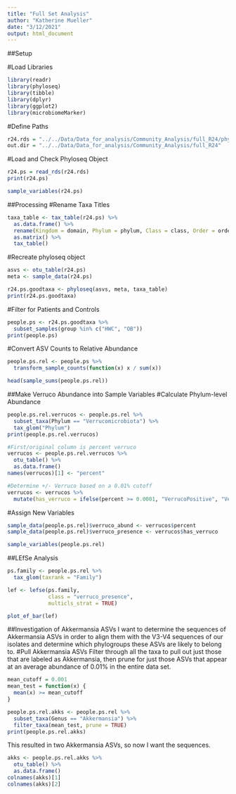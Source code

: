 ```yaml
---
title: "Full Set Analysis"
author: "Katherine Mueller"
date: "3/12/2021"
output: html_document
---
```


##Setup

#Load Libraries
```r
library(readr)
library(phyloseq)
library(tibble)
library(dplyr)
library(ggplot2)
library(microbiomeMarker)
```

#Define Paths
```r
r24.rds = "../../Data/Data_for_analysis/Community_Analysis/full_R24/phyloseq_r24_complete_16S_metadata_corrected.rds"
out.dir = "../../Data/Data_for_analysis/Community_Analysis/full_R24"
```

#Load and Check Phyloseq Object
```r
r24.ps = read_rds(r24.rds)
print(r24.ps)
```

```r
sample_variables(r24.ps)
```
##Processing
#Rename Taxa Titles
```r
taxa_table <- tax_table(r24.ps) %>%
  as.data.frame() %>%
  rename(Kingdom = domain, Phylum = phylum, Class = class, Order = order, Family = family, Genus = genus, Species = species) %>%
  as.matrix() %>%
  tax_table()
```

#Recreate phyloseq object
```r
asvs <- otu_table(r24.ps)
meta <- sample_data(r24.ps)

r24.ps.goodtaxa <- phyloseq(asvs, meta, taxa_table)
print(r24.ps.goodtaxa)
```

#Filter for Patients and Controls
```r
people.ps <- r24.ps.goodtaxa %>%
  subset_samples(group %in% c("HWC", "OB"))
print(people.ps)
```

#Convert ASV Counts to Relative Abundance
```r
people.ps.rel <- people.ps %>%
  transform_sample_counts(function(x) x / sum(x))
```

```r
head(sample_sums(people.ps.rel))
```

##Make Verruco Abundance into Sample Variables
#Calculate Phylum-level Abundance
```r
people.ps.rel.verrucos <- people.ps.rel %>%
  subset_taxa(Phylum == "Verrucomicrobiota") %>%
  tax_glom("Phylum")
print(people.ps.rel.verrucos)
```
```r
#First/original column is percent verruco
verrucos <- people.ps.rel.verrucos %>%
  otu_table() %>%
  as.data.frame()
names(verrucos)[1] <- "percent"

#Determine +/- Verruco based on a 0.01% cutoff
verrucos <- verrucos %>%
  mutate(has_verruco = ifelse(percent >= 0.0001, "VerrucoPositive", "VerrucoNegative"))
```

#Assign New Variables
```r
sample_data(people.ps.rel)$verruco_abund <- verrucos$percent
sample_data(people.ps.rel)$verruco_presence <- verrucos$has_verruco
```

```r
sample_variables(people.ps.rel)
```

##LEfSe Analysis
```r
ps.family <- people.ps.rel %>%
  tax_glom(taxrank = "Family")

lef <- lefse(ps.family,
             class = "verruco_presence",
             multicls_strat = TRUE)
```

```r
plot_ef_bar(lef)
```

##Investigation of Akkermansia ASVs
I want to determine the sequences of Akkermansia ASVs in order to align them with the V3-V4 sequences of our isolates and determine which phylogroups these ASVs are likely to belong to.
#Pull Akkermansia ASVs
Filter through all the taxa to pull out just those that are labeled as Akkermansia, then prune for just those ASVs that appear at an average abundance of 0.01% in the entire data set.
```r
mean_cutoff = 0.001
mean_test = function(x) {
  mean(x) >= mean_cutoff
}

people.ps.rel.akks <- people.ps.rel %>%
  subset_taxa(Genus == "Akkermansia") %>%
  filter_taxa(mean_test, prune = TRUE)
print(people.ps.rel.akks)
```
This resulted in two Akkermansia ASVs, so now I want the sequences.
```r
akks <- people.ps.rel.akks %>%
  otu_table() %>%
  as.data.frame()
colnames(akks)[1]
colnames(akks)[2]
```
